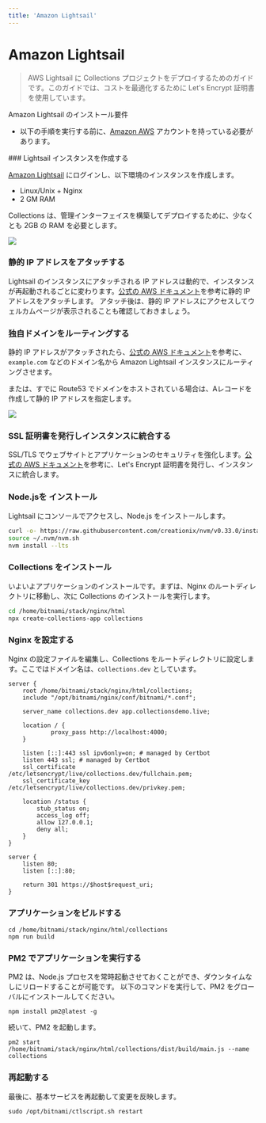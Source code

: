 ```yaml
---
title: 'Amazon Lightsail'
---
```



# Amazon Lightsail

> AWS Lightsail に Collections プロジェクトをデプロイするためのガイドです。このガイドでは、コストを最適化するために Let's Encrypt 証明書を使用しています。

Amazon Lightsail のインストール要件

- 以下の手順を実行する前に、[Amazon AWS](https://aws.amazon.com/free) アカウントを持っている必要があります。

<Steps>
### Lightsail インスタンスを作成する

[Amazon Lightsail](https://lightsail.aws.amazon.com/ls/?pg=ln&cp=bn) にログインし、以下環境のインスタンスを作成します。

- Linux/Unix + Nginx
- 2 GM RAM

<Callout type="warning">
  Collections は、管理インターフェイスを構築してデプロイするために、少なくとも 2GB の RAM
  を必要とします。
</Callout>

<p class="nx-mt-6 nx-leading-7 first:nx-mt-0">
  <img
    src="https://cdn.collections.dev/docs/region.png"
    style={{ boxShadow: '0 0 6px #17294033', borderRadius: '4px' }}
  />
</p>

### 静的 IP アドレスをアタッチする

Lightsail のインスタンスにアタッチされる IP アドレスは動的で、インスタンスが再起動されるごとに変わります。[公式の AWS ドキュメント](https://lightsail.aws.amazon.com/ls/docs/ja_jp/articles/lightsail-create-static-ip)を参考に静的 IP アドレスをアタッチします。
アタッチ後は、静的 IP アドレスにアクセスしてウェルカムページが表示されることも確認しておきましょう。

### 独自ドメインをルーティングする

静的 IP アドレスがアタッチされたら、[公式の AWS ドキュメント](https://lightsail.aws.amazon.com/ls/docs/ja_jp/articles/lightsail-how-to-create-dns-entry)を参考に、`example.com` などのドメイン名から Amazon Lightsail インスタンスにルーティングさせます。

または、すでに Route53 でドメインをホストされている場合は、Aレコードを作成して静的 IP アドレスを指定します。

<p class="nx-mt-6 nx-leading-7 first:nx-mt-0">
  <img
    src="https://cdn.collections.dev/docs/route53.png"
    style={{ boxShadow: '0 0 6px #17294033', borderRadius: '4px' }}
  />
</p>

### SSL 証明書を発行しインスタンスに統合する

SSL/TLS でウェブサイトとアプリケーションのセキュリティを強化します。[公式の AWS ドキュメント](https://lightsail.aws.amazon.com/ls/docs/ja_jp/articles/lightsail-how-to-create-dns-entry)を参考に、Let's Encrypt 証明書を発行し、インスタンスに統合します。

### Node.jsを インストール

Lightsail にコンソールでアクセスし、Node.js をインストールします。

```bash
curl -o- https://raw.githubusercontent.com/creationix/nvm/v0.33.0/install.sh | bash
source ~/.nvm/nvm.sh
nvm install --lts
```

### Collections をインストール

いよいよアプリケーションのインストールです。まずは、Nginx のルートディレクトリに移動し、次に Collections のインストールを実行します。

```bash
cd /home/bitnami/stack/nginx/html
npx create-collections-app collections
```

### Nginx を設定する

Nginx の設定ファイルを編集し、Collections をルートディレクトリに設定します。ここではドメイン名は、`collections.dev` としています。

```
server {
    root /home/bitnami/stack/nginx/html/collections;
    include "/opt/bitnami/nginx/conf/bitnami/*.conf";

    server_name collections.dev app.collectionsdemo.live;

    location / {
            proxy_pass http://localhost:4000;
    }

    listen [::]:443 ssl ipv6only=on; # managed by Certbot
    listen 443 ssl; # managed by Certbot
    ssl_certificate /etc/letsencrypt/live/collections.dev/fullchain.pem;
    ssl_certificate_key /etc/letsencrypt/live/collections.dev/privkey.pem;

    location /status {
        stub_status on;
        access_log off;
        allow 127.0.0.1;
        deny all;
    }
}

server {
    listen 80;
    listen [::]:80;

    return 301 https://$host$request_uri;
}
```

### アプリケーションをビルドする

```
cd /home/bitnami/stack/nginx/html/collections
npm run build
```

### PM2 でアプリケーションを実行する

PM2 は、Node.js プロセスを常時起動させておくことができ、ダウンタイムなしにリロードすることが可能です。
以下のコマンドを実行して、PM2 をグローバルにインストールしてください。

```
npm install pm2@latest -g
```

続いて、PM2 を起動します。

```
pm2 start /home/bitnami/stack/nginx/html/collections/dist/build/main.js --name collections
```

### 再起動する

最後に、基本サービスを再起動して変更を反映します。

```
sudo /opt/bitnami/ctlscript.sh restart
```

</Steps>
